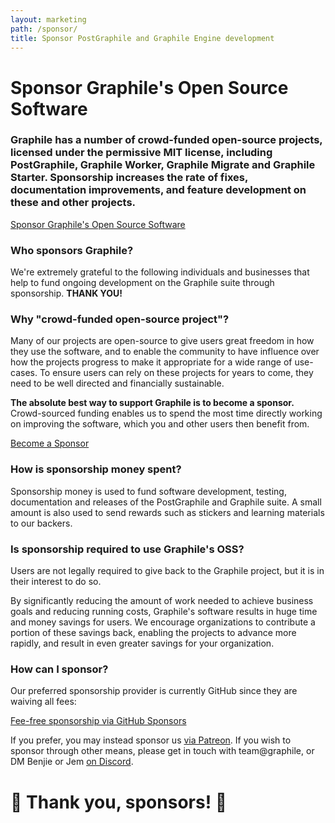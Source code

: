 ```yaml
---
layout: marketing
path: /sponsor/
title: Sponsor PostGraphile and Graphile Engine development
---
```




<MarketingLayout blue>
<Hero bg="white">

# Sponsor Graphile's Open Source Software

</Hero>

<MarketingSection bg="white" left maxWidth>
<h3>
  Graphile has a number of crowd-funded open-source projects, licensed under
  the permissive MIT license, including PostGraphile, Graphile Worker,
  Graphile Migrate and Graphile Starter. Sponsorship increases the rate of
  fixes, documentation improvements, and feature development on these and
  other projects.
</h3>

<div class='flex'>
<a class='button--solid' href='https://github.com/users/benjie/sponsorship'>Sponsor Graphile's Open Source Software <span class='fas fa-fw fa-external-link-square-alt' /></a>
</div>

</MarketingSection>
<MarketingDivide from="white" to="medium" />

<MarketingSection bg="medium">

### Who sponsors Graphile?

<div style={{maxWidth: '48rem', margin: '0 auto'}}>

We're extremely grateful to the following individuals and businesses that
help to fund ongoing development on the Graphile suite through sponsorship.
**THANK YOU!**

</div>

<!-- SPONSORS_BEGIN -->

<Sponsors level="featured">

<Sponsor name="Chad Furman" avatar={chad} href="https://chads.website"/>
<Sponsor name="Storyscript" avatar={storyscript} href="https://storyscript.io?utm_source=postgraphile"/>
<Sponsor name="Postlight" avatar={postlight} href="https://postlight.com/?utm_source=graphile" />
</Sponsors>
<Sponsors level="leaders">

<Sponsor name="Joe Dennis" />
<Sponsor name="domonda"  business avatar={domonda}/>
<Sponsor name="Robert Claypool" />
<Sponsor name="Stagency" business avatar={stagency}/>
<Sponsor name="James Allain" />
<Sponsor name="8th Light" business avatar={eighthlight} />
<Sponsor name="Jack Dinker" />
<Sponsor name="Nigel Taylor" />
<Sponsor name="DocIQ" business avatar={dociq} />
<Sponsor name="Principia Mentis" business avatar={principiamentis} />
<Sponsor name="Partners in School Innovation" business avatar={psi} />
<Sponsor name="OpenLaw NZ" business avatar={openlaw} />
<Sponsor name="Sterblue" business avatar={sterblue} />
<Sponsor name="HR-ON" business avatar={hron} />
<Sponsor name="Ian Stewart" />
<Sponsor name="Qwick" business avatar={qwick}/>
<Sponsor name="Janakan Arulkumarasan" />


</Sponsors>
<Sponsors level="supporters">
<Sponsor name="Daniel Einspanger" />
<Sponsor name="Sam Levin" />
<Sponsor name="stlbucket" />
<Sponsor name="Matt Bretl" contributor />
<Sponsor name="Michel Pelletier" />
<Sponsor name="Chris Watland" />
<Sponsor name="James Rascoe" />
<Sponsor name="Mark Lipscombe" />
<Sponsor name="Frank" />
<Sponsor name="Mark Rapoza" />
<Sponsor name="innovation.rocks" business />
<Sponsor name="cybere" />
<Sponsor name="Daniel Woelfel" />
<Sponsor name="Bjørn Michelsen" />
<Sponsor name="CJ" />
<Sponsor name="Ben Botwin" />
<Sponsor name="Cameron Ellis" />
<Sponsor name="Mansoor Razzaq" />
</Sponsors>
<Sponsors level="backers">
<Sponsor name="plus 55 more backers..." plain />
</Sponsors>

<!-- SPONSORS_END -->

</MarketingSection>
<MarketingDivide from="medium" to="dark" via="light" down />

<MarketingSection bg="dark" left maxWidth>


### Why "crowd-funded open-source project"?

Many of our projects are open-source to give users great freedom in how they
use the software, and to enable the community to have influence over how the
projects progress to make it appropriate for a wide range of use-cases. To
ensure users can rely on these projects for years to come, they need to
be well directed and financially sustainable.

**The absolute best way to support Graphile
is to become a sponsor.** Crowd-sourced funding enables us to spend the most
time directly working on improving the software, which you and other
users then benefit from.

<div class='flex'>
<a class='button--solid' href='https://github.com/users/benjie/sponsorship'>Become a Sponsor <span class='fas fa-fw fa-external-link-square-alt' /></a>
</div>

</MarketingSection>
<MarketingDivide from="dark" to="light" />
<MarketingSection bg="light" left maxWidth>

### How is sponsorship money spent?

Sponsorship money is used to fund software development, testing,
documentation and releases of the PostGraphile and Graphile suite. A small
amount is also used to send rewards such as stickers and learning materials
to our backers.

</MarketingSection>
<MarketingDivide from="light" to="medium" down />
<MarketingSection bg="medium" left maxWidth>

### Is sponsorship required to use Graphile's OSS?

Users are not legally required to give back to the Graphile project, but
it is in their interest to do so.

By significantly reducing the amount of work needed to achieve business goals
and reducing running costs, Graphile's software results in huge time and money
savings for users. We encourage organizations to contribute a portion of
these savings back, enabling the projects to advance more rapidly, and result
in even greater savings for your organization.

</MarketingSection>
<MarketingDivide from="medium" to="dark" via="light" />
<MarketingSection bg="dark" left maxWidth>

### How can I sponsor?

Our preferred sponsorship provider is currently GitHub since they are waiving all fees:

<div class='tc'>
<a class='button--solid' href='https://github.com/users/benjie/sponsorship'>Fee-free sponsorship via GitHub Sponsors <span class='fas fa-fw fa-external-link-square-alt' /></a>
</div>


If you prefer, you may instead sponsor us [via
Patreon](https://www.patreon.com/benjie). If you wish to sponsor
through other means, please get in touch with team@graphile, or
DM Benjie or Jem [on Discord](http://discord.gg/graphile).

# 🙏 Thank you, sponsors! 🙏

</MarketingSection>
</MarketingLayout>
